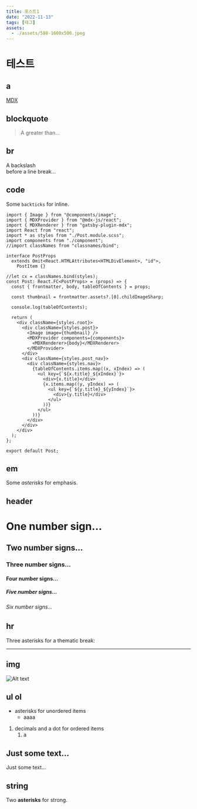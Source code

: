 ```yaml
---
title: 포스트1
date: "2022-11-13"
tags: [태그]
assets:
  - ./assets/588-1600x500.jpeg
---
```


# 테스트

## a

[MDX](https://mdxjs.com "title")

## blockquote

> A greater than…

## br

A backslash\
before a line break…

## code

Some `backticks` for inline.

```tsx
import { Image } from "@components/image";
import { MDXProvider } from "@mdx-js/react";
import { MDXRenderer } from "gatsby-plugin-mdx";
import React from "react";
import * as styles from "./Post.module.scss";
import components from "./component";
//import classNames from "classnames/bind";

interface PostProps
  extends Omit<React.HTMLAttributes<HTMLDivElement>, "id">,
    PostItem {}

//let cx = classNames.bind(styles);
const Post: React.FC<PostProps> = (props) => {
  const { frontmatter, body, tableOfContents } = props;

  const thumbnail = frontmatter.assets?.[0].childImageSharp;

  console.log(tableOfContents);

  return (
    <div className={styles.root}>
      <div className={styles.post}>
        <Image image={thumbnail} />
        <MDXProvider components={components}>
          <MDXRenderer>{body}</MDXRenderer>
        </MDXProvider>
      </div>
      <div className={styles.post_nav}>
        <div className={styles.nav}>
          {tableOfContents.items.map((x, xIndex) => (
            <ul key={`${x.title}_${xIndex}`}>
              <div>{x.title}</div>
              {x.items.map((y, yIndex) => (
                <ul key={`${y.title}_${yIndex}`}>
                  <div>{y.title}</div>
                </ul>
              ))}
            </ul>
          ))}
        </div>
      </div>
    </div>
  );
};

export default Post;
```

## em

Some _asterisks_ for emphasis.

## header

# One number sign…

## Two number signs…

### Three number signs…

#### Four number signs…

##### Five number signs…

###### Six number signs…

## hr

Three asterisks for a thematic break:

---

## img

![Alt text](https://picsum.photos/200/200 "title")

## ul ol

- asterisks for unordered items
  - aaaa

1. decimals and a dot for ordered items
   1. a

## Just some text…

Just some text…

## string

Two **asterisks** for strong.

